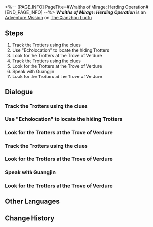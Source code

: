 <%-- [PAGE_INFO]
PageTitle=#Wraiths of Mirage: Herding Operation#
[END_PAGE_INFO] --%>
{{Stub|Dialogue.}}
{{Mission Infobox
|id            = 4072013
|title         = 
|image         = <!--Mission Wraiths of Mirage Herding Operation.png-->
|type          = Adventure
|event_name    = 
|chapter       = 
|requirements  = 
|summary       = <!--official mission summary from Fate's Atlas-->
|characters    = Guangjin; Guangjin's voice; Trailblazer
|startLocation = [[The Xianzhou Luofu]] - [[<!--starting area-->]]
|world         = The Xianzhou Luofu
|area          = <!--starting area-->
|prev          = 
|next          = 
|rewards       = 
}}
'''''Wraiths of Mirage: Herding Operation''''' is an [[Adventure Mission]] on [[The Xianzhou Luofu]].

==Steps==
# Track the Trotters using the clues
# Use "Echolocation" to locate the hiding Trotters
# Look for the Trotters at the Trove of Verdure
# Track the Trotters using the clues
# Look for the Trotters at the Trove of Verdure
# Speak with Guangjin
# Look for the Trotters at the Trove of Verdure

<!--
==Gameplay Notes==

--><!--
==Trial Character==

-->
==Dialogue==
{{Stub Dialogue}}
===Track the Trotters using the clues===
{{Mission Description|type=adventure|location=<!--to be added-->|The Realm-Keeping Commission has ascertained that the "imitated cloudhymn magic" isn't something caused by one Warp Trotter alone. Following this, you and the Realm-Keeping Commission have decided to begin a "Herding Operation."<br />What you need to do next is capturing Trotters. Lots and lots of Trotters. Capture them until the operation concludes and the whole thing comes to a close...}}
{{Dialogue Start}}
:{{tx}}
{{Dialogue End}}

===Use "Echolocation" to locate the hiding Trotters===
{{Dialogue Start}}
:{{tx}}
{{Dialogue End}}

===Look for the Trotters at the Trove of Verdure===
{{Dialogue Start}}
:{{tx}}
{{Dialogue End}}

===Track the Trotters using the clues===
{{Dialogue Start}}
:{{tx}}
{{Dialogue End}}

===Look for the Trotters at the Trove of Verdure===
{{Dialogue Start}}
:{{tx}}
{{Dialogue End}}

===Speak with Guangjin===
{{Dialogue Start}}
:{{tx}}
{{Dialogue End}}

===Look for the Trotters at the Trove of Verdure===
{{Dialogue Start}}
:{{tx}}
{{Dialogue End}}

==Other Languages==
{{Other Languages
|en   = Wraiths of Mirage: Herding Operation
|zhs  = 蜃楼遁影•牧场行动
|zht  = 蜃樓遁影•牧場行動
|ja   = 蜃気楼の隠影・牧場行動
|ko   = 사라진 신기루•목장 작전
|es   = Espectros del espejismo: misión de pastoreo
|fr   = Spectres de mirage&nbsp;: Opération Rassemblement de troupeau
|ru   = Призраки миража: Загон
|th   = ภูตแห่งมายา: ปฏิบัติการไล่ต้อน
|vi   = Ảo Ảnh Hiện Hữu - Hành Động Nông Trường
|de   = Geister des Phantoms: Weideoperation
|id   = Roh Fatamorgana: Operasi Peternakan
|pt   = Espectros da Miragem: Operação de Pastoreio
}}

==Change History==
{{Change History|1.3}}
